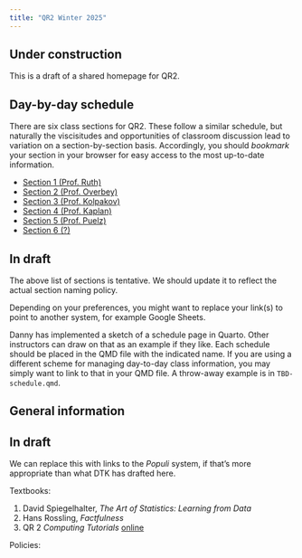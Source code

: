 ```yaml
---
title: "QR2 Winter 2025"
---
```


::: {.callout-warning}
## Under construction

This is a draft of a shared homepage for QR2.
:::


## Day-by-day schedule

There are six class sections for QR2. These follow a similar schedule, but naturally the viscisitudes and opportunities of classroom discussion lead to variation on a section-by-section basis. Accordingly, you should *bookmark* your section in your browser for easy access to the most up-to-date information.

- [Section 1 (Prof. Ruth)](day-by-day/Ruth-schedule.html)
- [Section 2 (Prof. Overbey)](day-by-day/Overbey-schedule.html)
- [Section 3 (Prof. Kolpakov)](day-by-day/Kolpakov-schedule.html)
- [Section 4 (Prof. Kaplan)](day-by-day/Kaplan-schedule.html)
- [Section 5 (Prof. Puelz)](day-by-day/Puelz-schedule.html)
- [Section 6 (?)](day-by-day/TBD-schedule.html)

::: {.callout-warning}
## In draft

The above list of sections is tentative. We should update it to reflect the actual section naming policy.

Depending on your preferences, you might want to replace your link(s) to point to another system, for example Google Sheets.

Danny has implemented a sketch of a schedule page in Quarto. Other instructors can draw on that as an example if they like. Each schedule should be placed in the QMD file with the indicated name. If you are using a different scheme for managing day-to-day class information, you may simply want to link to that in your QMD file. A throw-away example is in `TBD-schedule.qmd`.
:::

## General information

::: {.callout-warning}
## In draft

We can replace this with links to the *Populi* system, if that's more appropriate than what DTK has drafted here.
:::

Textbooks:

1. David Spiegelhalter, *The Art of Statistics: Learning from Data*
2. Hans Rossling, *Factfulness*
3. QR 2 *Computing Tutorials* [online](https://dtkaplan.github.io/QR2-Computing/)

Policies:
